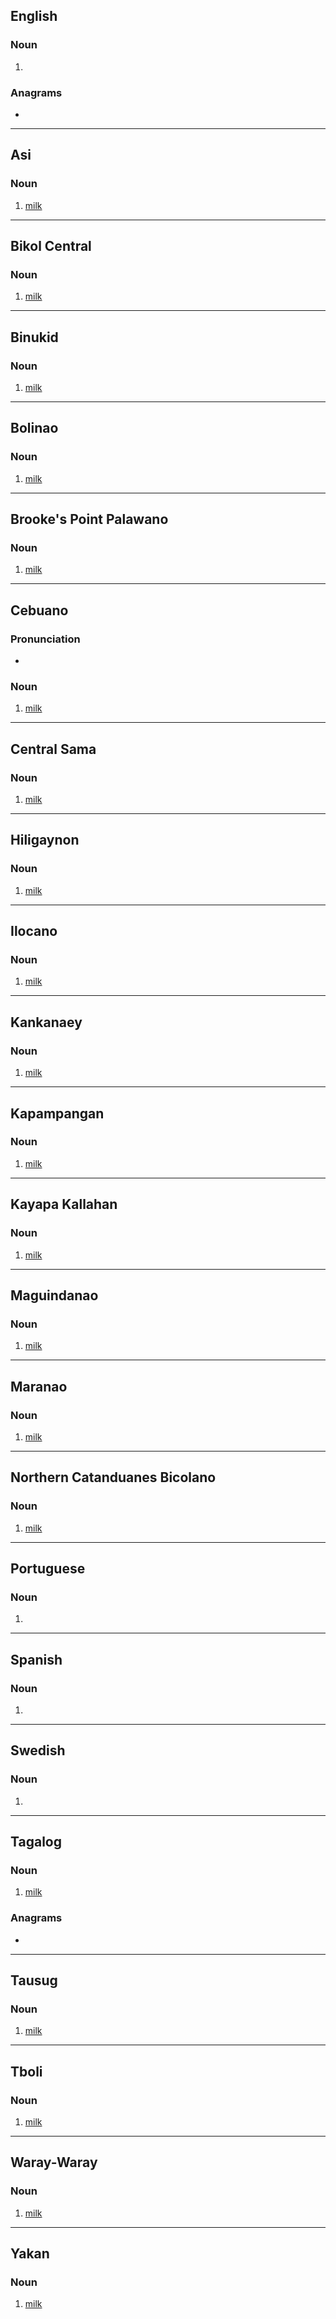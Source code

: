 {{also|gâtas|gåtas}}
==English==

===Noun===
{{head|en|noun plural form}}

# {{plural of|gata|lang=en}}

===Anagrams===
* {{anagrams|en|Agtas|agast}}

----

==Asi==

===Noun===
{{head|bno|noun}}

# [[milk]]

----

==Bikol Central==

===Noun===
{{head|bcl|noun}}

# [[milk]]

----

==Binukid==

===Noun===
{{head|bkd|noun}}

# [[milk]]

----

==Bolinao==

===Noun===
{{head|smk|noun}}

# [[milk]]

----

==Brooke's Point Palawano==

===Noun===
{{head|plw|noun}}

# [[milk]]

----

==Cebuano==

===Pronunciation===
* {{hyphenation|ga|tas|lang=ceb}}

===Noun===
{{head|ceb|noun}}

# [[milk]]

----

==Central Sama==

===Noun===
{{head|sml|noun}}

# [[milk]]

----

==Hiligaynon==

===Noun===
{{head|hil|noun}}

# [[milk]]

----

==Ilocano==

===Noun===
{{head|ilo|noun}}

# [[milk]]

----

==Kankanaey==

===Noun===
{{head|kne|noun}}

# [[milk]]

----

==Kapampangan==

===Noun===
{{head|pam|noun}}

# [[milk]]

----

==Kayapa Kallahan==

===Noun===
{{head|kak|noun}}

# [[milk]]

----

==Maguindanao==

===Noun===
{{head|mdh|noun}}

# [[milk]]

----

==Maranao==

===Noun===
{{head|mrw|noun}}

# [[milk]]

----

==Northern Catanduanes Bicolano==

===Noun===
{{head|cts|noun}}

# [[milk]]

----

==Portuguese==

===Noun===
{{head|pt|noun form}}

# {{pt-noun form of|gato|f|pl}}

----

==Spanish==

===Noun===
{{head|es|noun form|g=f-p}}

# {{plural of|gata|lang=es}}

----

==Swedish==

===Noun===
{{head|sv|noun form}}

# {{sv-noun-form-indef-gen|gata}}

----

==Tagalog==

===Noun===
{{tl-noun}}

# [[milk]]

===Anagrams===
* {{anagrams|tl|sagat|tagas}}

----

==Tausug==

===Noun===
{{head|tsg|noun}}

# [[milk]]

----

==Tboli==

===Noun===
{{head|tbl|noun}}

# [[milk]]

----

==Waray-Waray==

===Noun===
{{head|war|noun}}

# [[milk]]

----

==Yakan==

===Noun===
{{head|yka|noun}}

# [[milk]]